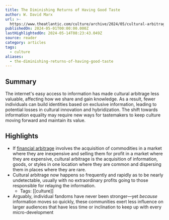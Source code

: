 ```yaml
---
title: The Diminishing Returns of Having Good Taste
author: W. David Marx
url: >-
  https://www.theatlantic.com/culture/archive/2024/05/cultural-arbitrage-good-taste/678244/
publishedOn: 2024-05-01T00:00:00.000Z
lastHighlightedOn: 2024-05-14T08:23:43.049Z
source: reader
category: articles
tags:
  - culture
aliases:
  - the-diminishing-returns-of-having-good-taste
---
```

## Summary

The internet's easy access to information has made cultural arbitrage less valuable, affecting how we share and gain knowledge. As a result, fewer individuals can build identities based on exclusive information, leading to potential losses in cultural innovation and hybridization. The shift towards information equality may require new ways for tastemakers to keep culture moving forward and maintain its value.

## Highlights
- If [financial arbitrage](https://www.theatlantic.com/business/archive/2011/09/arbitrage-in-the-internet-age/245576/) involves the acquisition of commodities in a market where they are inexpensive and selling them for profit in a market where they are expensive, cultural arbitrage is the acquisition of information, goods, or styles in one location where they are common and dispersing them in places where they are rare.
- Cultural arbitrage now happens so frequently and rapidly as to be nearly undetectable, usually with no extraordinary profits going to those responsible for relaying the information.
    - Tags: [[culture]] 
- Arguably, individual fandoms have never been stronger—yet *because* information moves so quickly, these communities exert less influence on larger audiences that have less time or inclination to keep up with every micro-development
